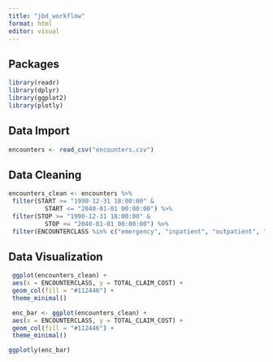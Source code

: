 ```yaml
---
title: "jbd_workflow"
format: html
editor: visual
---
```


## Packages

```r
library(readr)
library(dplyr)
library(ggplot2)
library(plotly)

```

## Data Import

```r
encounters <- read_csv("encounters.csv")
```

## Data Cleaning

```r
encounters_clean <- encounters %>%
 filter(START >= "1990-12-31 18:00:00" & 
          START <= "2040-01-01 00:00:00") %>%
 filter(STOP >= "1990-12-31 18:00:00" & 
          STOP <= "2040-01-01 00:00:00") %>%
 filter(ENCOUNTERCLASS %in% c("emergency", "inpatient", "outpatient", "urgentcare"))
```

## Data Visualization

```r
 ggplot(encounters_clean) +
 aes(x = ENCOUNTERCLASS, y = TOTAL_CLAIM_COST) +
 geom_col(fill = "#112446") +
 theme_minimal()
```

```r
 enc_bar <- ggplot(encounters_clean) +
 aes(x = ENCOUNTERCLASS, y = TOTAL_CLAIM_COST) +
 geom_col(fill = "#112446") +
 theme_minimal()

ggplotly(enc_bar)
```
